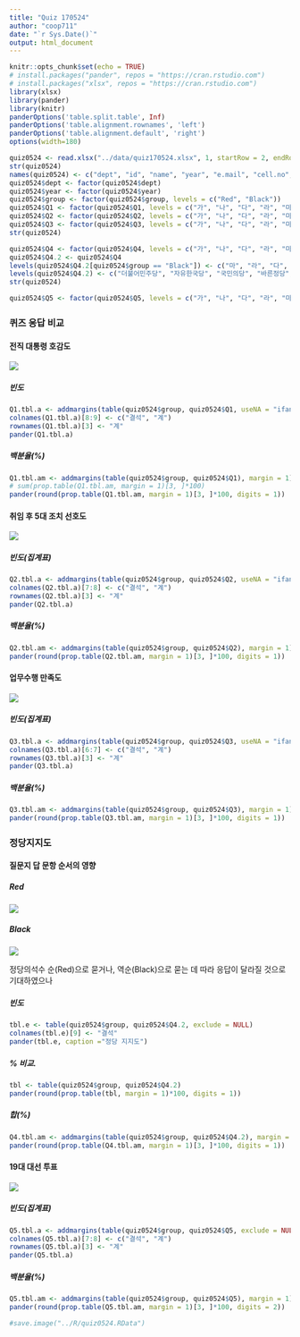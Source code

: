 ```yaml
---
title: "Quiz 170524"
author: "coop711"
date: "`r Sys.Date()`"
output: html_document
---
```


```r
knitr::opts_chunk$set(echo = TRUE)
# install.packages("pander", repos = "https://cran.rstudio.com")
# install.packages("xlsx", repos = "https://cran.rstudio.com")
library(xlsx)
library(pander)
library(knitr)
panderOptions('table.split.table', Inf)
panderOptions('table.alignment.rownames', 'left')
panderOptions('table.alignment.default', 'right')
options(width=180)
```

```r
quiz0524 <- read.xlsx("../data/quiz170524.xlsx", 1, startRow = 2, endRow = 161, colIndex = c(3:7, 9:15), colClasses=c(rep("character", 12)), stringsAsFactors = FALSE)
str(quiz0524)
names(quiz0524) <- c("dept", "id", "name", "year", "e.mail", "cell.no", "Q1", "Q2", "Q3", "Q4", "Q5", "group")
quiz0524$dept <- factor(quiz0524$dept)
quiz0524$year <- factor(quiz0524$year)
quiz0524$group <- factor(quiz0524$group, levels = c("Red", "Black"))
quiz0524$Q1 <- factor(quiz0524$Q1, levels = c("가", "나", "다", "라", "마", "바", "사"), labels = c("박정희", "김영삼", "김대중", "노무현", "이명박", "박근혜", "없음/기타"))
quiz0524$Q2 <- factor(quiz0524$Q2, levels = c("가", "나", "다", "라", "마", "바"), labels = c("일자리위원회", "임을위한행진곡", "화력발전중단", "세월호교사순직", "돈봉투만찬감찰", "모름/기타"))
quiz0524$Q3 <- factor(quiz0524$Q3, levels = c("가", "나", "다", "라", "마"), labels = c("매우 잘함", "다소 잘함", "다소 못함", "매우 잘못함", "모름/기타"))
str(quiz0524)
```


```r
quiz0524$Q4 <- factor(quiz0524$Q4, levels = c("가", "나", "다", "라", "마", "바", "사", "아"))
quiz0524$Q4.2 <- quiz0524$Q4
levels(quiz0524$Q4.2[quiz0524$group == "Black"]) <- c("마", "라", "다", "나", "가", "바", "사", "아")
levels(quiz0524$Q4.2) <- c("더불어민주당", "자유한국당", "국민의당", "바른정당", "정의당", "기타정당", "없음", "모름/기타")
str(quiz0524)
```

```r
quiz0524$Q5 <- factor(quiz0524$Q5, levels = c("가", "나", "다", "라", "마", "바"), labels = c("문재인", "홍준표", "안철수", "유승민", "심상정", "투표못함/기타"))
```


### 퀴즈 응답 비교

#### 전직 대통령 호감도

![](../pics/Quiz170524_Q1.png)

##### 빈도

```r
Q1.tbl.a <- addmargins(table(quiz0524$group, quiz0524$Q1, useNA = "ifany"))
colnames(Q1.tbl.a)[8:9] <- c("결석", "계")
rownames(Q1.tbl.a)[3] <- "계"
pander(Q1.tbl.a)
```

##### 백분율(%)

```r
Q1.tbl.am <- addmargins(table(quiz0524$group, quiz0524$Q1), margin = 1)
# sum(prop.table(Q1.tbl.am, margin = 1)[3, ]*100)
pander(round(prop.table(Q1.tbl.am, margin = 1)[3, ]*100, digits = 1))
```

#### 취임 후 5대 조치 선호도

![](../pics/Quiz170524_Q2.png)

##### 빈도(집계표)

```r
Q2.tbl.a <- addmargins(table(quiz0524$group, quiz0524$Q2, useNA = "ifany"))
colnames(Q2.tbl.a)[7:8] <- c("결석", "계")
rownames(Q2.tbl.a)[3] <- "계"
pander(Q2.tbl.a)
```

##### 백분율(%)

```r
Q2.tbl.am <- addmargins(table(quiz0524$group, quiz0524$Q2), margin = 1)
pander(round(prop.table(Q2.tbl.am, margin = 1)[3, ]*100, digits = 1))
```

#### 업무수행 만족도

![](../pics/Quiz170524_Q3.png)

##### 빈도(집계표)

```r
Q3.tbl.a <- addmargins(table(quiz0524$group, quiz0524$Q3, useNA = "ifany"))
colnames(Q3.tbl.a)[6:7] <- c("결석", "계")
rownames(Q3.tbl.a)[3] <- "계"
pander(Q3.tbl.a)
```

##### 백분율(%)

```r
Q3.tbl.am <- addmargins(table(quiz0524$group, quiz0524$Q3), margin = 1)
pander(round(prop.table(Q3.tbl.am, margin = 1)[3, ]*100, digits = 1))
```

### 정당지지도

#### 질문지 답 문항 순서의 영향

##### Red

![](../pics/Quiz170524_Q4_Red.png)

##### Black

![](../pics/Quiz170524_Q4_Black.png)


정당의석수 순(Red)으로 묻거나, 역순(Black)으로 묻는 데 따라 응답이 달라질 것으로 기대하였으나 

##### 빈도


```r
tbl.e <- table(quiz0524$group, quiz0524$Q4.2, exclude = NULL)
colnames(tbl.e)[9] <- "결석"
pander(tbl.e, caption ="정당 지지도")
```

##### % 비교.  

```r
tbl <- table(quiz0524$group, quiz0524$Q4.2)
pander(round(prop.table(tbl, margin = 1)*100, digits = 1))
```

##### 합(%)

```r
Q4.tbl.am <- addmargins(table(quiz0524$group, quiz0524$Q4.2), margin = 1)
pander(round(prop.table(Q4.tbl.am, margin = 1)[3, ]*100, digits = 1))
```

#### 19대 대선 투표

![](../pics/Quiz170524_Q5.png)

##### 빈도(집계표)

```r
Q5.tbl.a <- addmargins(table(quiz0524$group, quiz0524$Q5, exclude = NULL))
colnames(Q5.tbl.a)[7:8] <- c("결석", "계")
rownames(Q5.tbl.a)[3] <- "계"
pander(Q5.tbl.a)
```

##### 백분율(%)

```r
Q5.tbl.am <- addmargins(table(quiz0524$group, quiz0524$Q5), margin = 1)
pander(round(prop.table(Q5.tbl.am, margin = 1)[3, ]*100, digits = 2))
```


```r
#save.image("../R/quiz0524.RData")
```